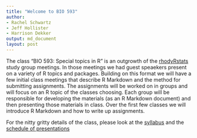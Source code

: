 ```yaml
---
title: "Welcome to BIO 593"
author:
- Rachel Schwartz
- Jeff Hollister
- Harrison Dekker
output: md_document
layout: post
---
```

The class "BIO 593: Special topics in R" is an outgrowth of the [rhodyRstats](https://rhodyrstats.org) study group meetings.  In those meetings we had guest speaekers present on a variety of R topics and packages.  Building on this format we will have a few initial class meetings that describe R Markdown and the method for submitting assignments.  The assignments will be worked on in groups and will focus on an R topic of the classes choosing.  Each group will be responsible for developing the materials (as an R Markdown document) and then presenting those materials in class.  Over the first few classes we will introduce R Markdown and how to write up assignments.

For the nitty gritty details of the class, please look at the [syllabus](https://rhodyrstats.github.io/syllabus.html) and the [schedule of presentations](https://rhodyrstats.github.io/schedule.html)
